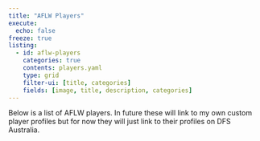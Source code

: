 ```yaml
---
title: "AFLW Players"
execute:
  echo: false
freeze: true
listing:
  - id: aflw-players
    categories: true
    contents: players.yaml
    type: grid
    filter-ui: [title, categories]
    fields: [image, title, description, categories]
---
```



Below is a list of AFLW players. In future these will link to my own custom player profiles but for now they will just link to their profiles on DFS Australia.

:::{#aflw-players}
:::

